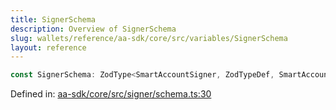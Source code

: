```yaml
---
title: SignerSchema
description: Overview of SignerSchema
slug: wallets/reference/aa-sdk/core/src/variables/SignerSchema
layout: reference
---
```


```ts
const SignerSchema: ZodType<SmartAccountSigner, ZodTypeDef, SmartAccountSigner>;
```

Defined in: [aa-sdk/core/src/signer/schema.ts:30](https://github.com/alchemyplatform/aa-sdk/blob/5b9429f0f16dcd4ff822527b8de589e19e88faa7/aa-sdk/core/src/signer/schema.ts#L30)
